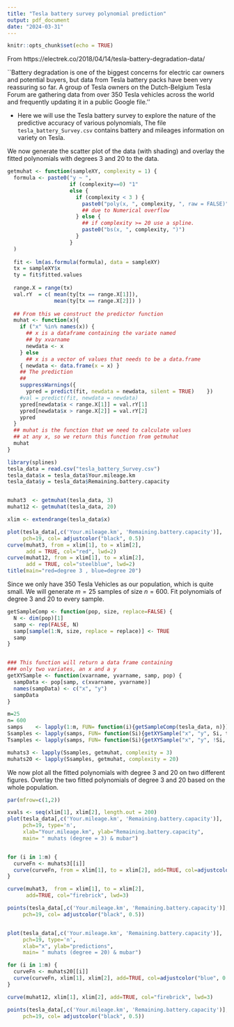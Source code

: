 ---
title: "Tesla battery survey polynomial prediction"
output: pdf_document
date: "2024-03-31"
---

```{r setup, include=FALSE}
knitr::opts_chunk$set(echo = TRUE)
```

From https://electrek.co/2018/04/14/tesla-battery-degradation-data/

``Battery degradation is one of the biggest concerns for electric car owners and potential buyers, but data from Tesla battery packs have been very reassuring so far. A group of Tesla owners on the Dutch-Belgium Tesla Forum are gathering data from over 350 Tesla vehicles across the world and frequently updating it in a public Google file.''

- Here we will use the Tesla battery survey to explore the nature of the predictive accuracy of various polynomials, The file `tesla_battery_Survey.csv` contains battery and mileages information on variety on Tesla. 

We now generate the scatter plot of the data (with shading) and overlay the fitted polynomials with degrees 3 and 20 to the data.

```{r, echo = FALSE}
getmuhat <- function(sampleXY, complexity = 1) {
  formula <- paste0("y ~ ",
                    if (complexity==0) "1"
                    else {
                      if (complexity < 3 ) {
                        paste0("poly(x, ", complexity, ", raw = FALSE)") 
                        ## due to Numerical overflow 
                      } else {   
                        ## if complexity >= 20 use a spline.
                        paste0("bs(x, ", complexity, ")") 
                      }
                    }  
  )
  
  fit <- lm(as.formula(formula), data = sampleXY)
  tx = sampleXY$x
  ty = fit$fitted.values
  
  range.X = range(tx)
  val.rY  = c( mean(ty[tx == range.X[1]]), 
               mean(ty[tx == range.X[2]]) )
  
  ## From this we construct the predictor function
  muhat <- function(x){
    if ("x" %in% names(x)) {
      ## x is a dataframe containing the variate named
      ## by xvarname
      newdata <- x
    } else 
      ## x is a vector of values that needs to be a data.frame
    { newdata <- data.frame(x = x) }
    ## The prediction
    ## 
    suppressWarnings({ 
      ypred = predict(fit, newdata = newdata, silent = TRUE)    })
    #val = predict(fit, newdata = newdata)
    ypred[newdata$x < range.X[1]] = val.rY[1]
    ypred[newdata$x > range.X[2]] = val.rY[2]
    ypred
  }
  ## muhat is the function that we need to calculate values 
  ## at any x, so we return this function from getmuhat
  muhat
}

``` 

```{r}
library(splines)
tesla_data = read.csv("tesla_battery_Survey.csv")
tesla_data$x = tesla_data$Your.mileage.km
tesla_data$y = tesla_data$Remaining.battery.capacity


muhat3  <- getmuhat(tesla_data, 3)
muhat12 <- getmuhat(tesla_data, 20)

xlim <- extendrange(tesla_data$x)

plot(tesla_data[,c('Your.mileage.km', 'Remaining.battery.capacity')],
     pch=19, col= adjustcolor("black", 0.5))
curve(muhat3, from = xlim[1], to = xlim[2], 
      add = TRUE, col="red", lwd=2)
curve(muhat12, from = xlim[1], to = xlim[2], 
      add = TRUE, col="steelblue", lwd=2)
title(main="red=degree 3 , blue=degree 20")

```


Since we only have 350 Tesla Vehicles as our population, which is quite small. We will generate $m=25$ samples of size $n=600$. Fit polynomials of degree 3 and 20 to every sample.

```{r, echo=FALSE}
getSampleComp <- function(pop, size, replace=FALSE) {
  N <- dim(pop)[1]
  samp <- rep(FALSE, N)
  samp[sample(1:N, size, replace = replace)] <- TRUE
  samp
}


### This function will return a data frame containing
### only two variates, an x and a y
getXYSample <- function(xvarname, yvarname, samp, pop) {
  sampData <- pop[samp, c(xvarname, yvarname)]
  names(sampData) <- c("x", "y")
  sampData
}

```

```{r}
m=25
n= 600
samps    <- lapply(1:m, FUN= function(i){getSampleComp(tesla_data, n)})
Ssamples <- lapply(samps, FUN= function(Si){getXYSample("x", "y", Si, tesla_data)})
Tsamples <- lapply(samps, FUN= function(Si){getXYSample("x", "y", !Si, tesla_data)})

muhats3 <- lapply(Ssamples, getmuhat, complexity = 3)
muhats20 <- lapply(Ssamples, getmuhat, complexity = 20)

```

We now plot all the fitted polynomials with degree 3 and 20 on two different figures. Overlay the two fitted polynomials of degree 3 and 20 based on the whole population.


```{r}
par(mfrow=c(1,2))

xvals <- seq(xlim[1], xlim[2], length.out = 200)
plot(tesla_data[,c('Your.mileage.km', 'Remaining.battery.capacity')],
     pch=19, type='n',
     xlab="Your.mileage.km", ylab="Remaining.battery.capacity",
     main= " muhats (degree = 3) & mubar")


for (i in 1:m) {
  curveFn <- muhats3[[i]]
  curve(curveFn, from = xlim[1], to = xlim[2], add=TRUE, col=adjustcolor("blue", 0.2), lwd=3, lty=(1))
}

curve(muhat3,  from = xlim[1], to = xlim[2],
      add=TRUE, col="firebrick", lwd=3)

points(tesla_data[,c('Your.mileage.km', 'Remaining.battery.capacity')],
     pch=19, col= adjustcolor("black", 0.5))


plot(tesla_data[,c('Your.mileage.km', 'Remaining.battery.capacity')],
     pch=19, type='n',
     xlab="x", ylab="predictions",
     main= " muhats (degree = 20) & mubar")

for (i in 1:m) {
  curveFn <- muhats20[[i]]
  curve(curveFn, xlim[1], xlim[2], add=TRUE, col=adjustcolor("blue", 0.2), lwd=3, lty=1)
}

curve(muhat12, xlim[1], xlim[2], add=TRUE, col="firebrick", lwd=3)

points(tesla_data[,c('Your.mileage.km', 'Remaining.battery.capacity')],
     pch=19, col= adjustcolor("black", 0.5))

```













